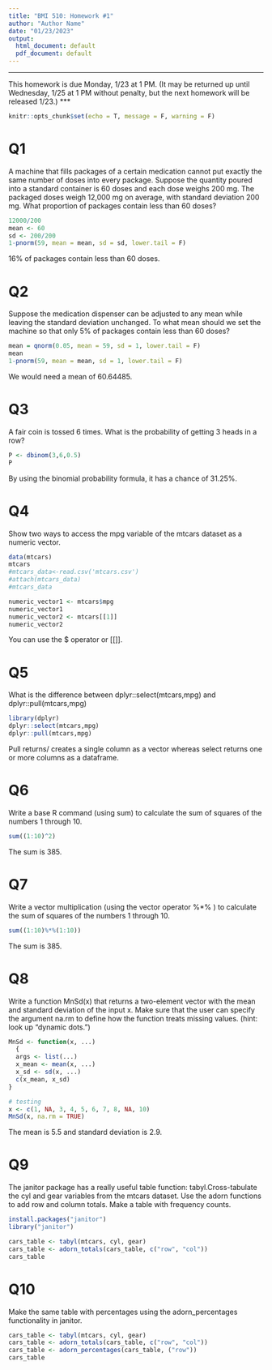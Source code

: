 ```yaml
---
title: "BMI 510: Homework #1"
author: "Author Name"
date: "01/23/2023"
output:
  html_document: default
  pdf_document: default
---
```


***
This homework is due Monday, 1/23 at 1 PM. (It may be returned up until Wednesday, 1/25 at 1 PM without penalty, but the next homework will be released 1/23.)
***

```r
knitr::opts_chunk$set(echo = T, message = F, warning = F)
```

# Q1

A machine that fills packages of a certain medication cannot put exactly the same number of doses into every package. Suppose the quantity poured into a standard container is 60 doses and each dose weighs 200 mg. The packaged doses weigh 12,000 mg on average, with standard deviation 200 mg. What proportion of packages contain less than 60 doses?

```r
12000/200
mean <- 60
sd <- 200/200
1-pnorm(59, mean = mean, sd = sd, lower.tail = F)
```

16% of packages contain less than 60 doses.

# Q2

Suppose the medication dispenser can be adjusted to any mean while leaving the standard deviation unchanged. To what mean should we set the machine so that only 5% of packages contain less than 60 doses? 


```r
mean = qnorm(0.05, mean = 59, sd = 1, lower.tail = F)
mean
1-pnorm(59, mean = mean, sd = 1, lower.tail = F)
```

We would need a mean of 60.64485. 

# Q3

A fair coin is tossed 6 times. What is the probability of getting 3 heads in a row?


```r
P <- dbinom(3,6,0.5)
P
```

By using the binomial probability formula, it has a chance of 31.25%.

# Q4

Show two ways to access the mpg variable of the mtcars dataset as a numeric vector.


```r
data(mtcars)
mtcars
#mtcars_data<-read.csv('mtcars.csv')
#attach(mtcars_data)
#mtcars_data

numeric_vector1 <- mtcars$mpg
numeric_vector1
numeric_vector2 <- mtcars[[1]]
numeric_vector2

```
You can use the $ operator or [[]].

# Q5

What is the difference between dplyr::select(mtcars,mpg) and dplyr::pull(mtcars,mpg)


```r
library(dplyr)
dplyr::select(mtcars,mpg)
dplyr::pull(mtcars,mpg)
```
Pull returns/ creates a single column as a vector whereas select returns one or more columns as a dataframe.

# Q6

Write a base R command (using sum) to calculate the sum of squares of the numbers 1 through 10.

```r
sum((1:10)^2)
```
The sum is 385. 

# Q7
Write a vector multiplication (using the vector operator %*% ) to calculate the sum of squares of the numbers 1 through 10.

```r
sum((1:10)%*%(1:10))
```
The sum is 385. 

# Q8
Write a function MnSd(x) that returns a two-element vector with the mean and standard deviation of the input x. Make sure that the user can specify the argument na.rm to define how the function treats missing values. (hint: look up “dynamic dots.”) 

```r
MnSd <- function(x, ...)
  {
  args <- list(...)
  x_mean <- mean(x, ...)
  x_sd <- sd(x, ...)
  c(x_mean, x_sd)
}

# testing
x <- c(1, NA, 3, 4, 5, 6, 7, 8, NA, 10)
MnSd(x, na.rm = TRUE)

```
The mean is 5.5 and standard deviation is 2.9. 

# Q9
The janitor package has a really useful table function: tabyl.Cross-tabulate the cyl and gear variables from the mtcars dataset. Use the adorn functions to add row and column totals. Make a table with frequency counts.

```r
install.packages("janitor")
library("janitor")

cars_table <- tabyl(mtcars, cyl, gear)
cars_table <- adorn_totals(cars_table, c("row", "col"))
cars_table

```

# Q10
Make the same table with percentages using the adorn_percentages functionality in janitor. 

```r
cars_table <- tabyl(mtcars, cyl, gear)
cars_table <- adorn_totals(cars_table, c("row", "col"))
cars_table <- adorn_percentages(cars_table, ("row"))
cars_table

```